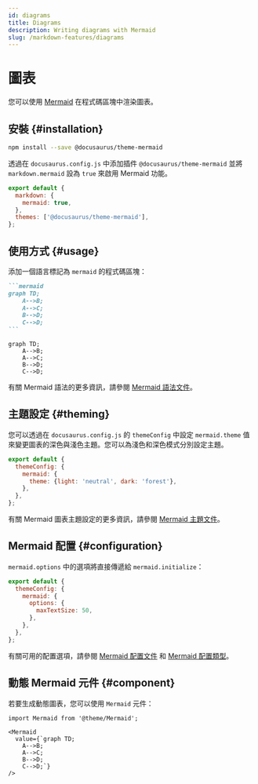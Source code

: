 ```yaml
---
id: diagrams
title: Diagrams
description: Writing diagrams with Mermaid
slug: /markdown-features/diagrams
---
```


# 圖表

您可以使用 [Mermaid](https://mermaid-js.github.io/mermaid/) 在程式碼區塊中渲染圖表。

## 安裝 {#installation}

```bash npm2yarn
npm install --save @docusaurus/theme-mermaid
```

透過在 `docusaurus.config.js` 中添加插件 `@docusaurus/theme-mermaid` 並將 `markdown.mermaid` 設為 `true` 來啟用 Mermaid 功能。

```js title="docusaurus.config.js"
export default {
  markdown: {
    mermaid: true,
  },
  themes: ['@docusaurus/theme-mermaid'],
};
```

## 使用方式 {#usage}

添加一個語言標記為 `mermaid` 的程式碼區塊：

````md title="Example Mermaid diagram"
```mermaid
graph TD;
    A-->B;
    A-->C;
    B-->D;
    C-->D;
```
````

```mermaid
graph TD;
    A-->B;
    A-->C;
    B-->D;
    C-->D;
```

有關 Mermaid 語法的更多資訊，請參閱 [Mermaid 語法文件](https://mermaid-js.github.io/mermaid/#/./n00b-syntaxReference)。

## 主題設定 {#theming}

您可以透過在 `docusaurus.config.js` 的 `themeConfig` 中設定 `mermaid.theme` 值來變更圖表的深色與淺色主題。您可以為淺色和深色模式分別設定主題。

```js title="docusaurus.config.js"
export default {
  themeConfig: {
    mermaid: {
      theme: {light: 'neutral', dark: 'forest'},
    },
  },
};
```

有關 Mermaid 圖表主題設定的更多資訊，請參閱 [Mermaid 主題文件](https://mermaid-js.github.io/mermaid/#/theming)。

## Mermaid 配置 {#configuration}

`mermaid.options` 中的選項將直接傳遞給 `mermaid.initialize`：

```js title="docusaurus.config.js"
export default {
  themeConfig: {
    mermaid: {
      options: {
        maxTextSize: 50,
      },
    },
  },
};
```

有關可用的配置選項，請參閱 [Mermaid 配置文件](https://mermaid-js.github.io/mermaid/#/./Setup?id=configuration) 和 [Mermaid 配置類型](https://github.com/mermaid-js/mermaid/blob/master/packages/mermaid/src/config.type.ts)。

## 動態 Mermaid 元件 {#component}

若要生成動態圖表，您可以使用 `Mermaid` 元件：

```mdx title="Example of dynamic Mermaid component"
import Mermaid from '@theme/Mermaid';

<Mermaid
  value={`graph TD;
    A-->B;
    A-->C;
    B-->D;
    C-->D;`}
/>
```